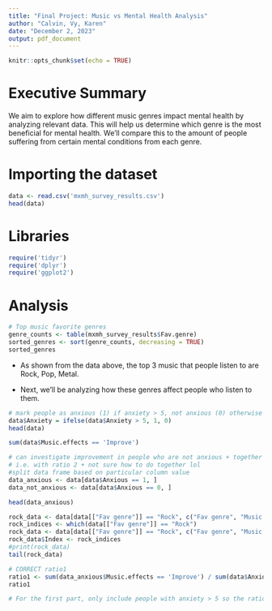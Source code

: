 ```yaml
---
title: "Final Project: Music vs Mental Health Analysis"
author: "Calvin, Vy, Karen"
date: "December 2, 2023"
output: pdf_document
---
```




```r
knitr::opts_chunk$set(echo = TRUE)
```


# Executive Summary

We aim to explore how different music genres impact mental health by analyzing relevant data. This will help us determine which genre is the most beneficial for mental health. We'll compare this to the amount of people suffering from certain mental conditions from each genre.

# Importing the dataset

```r
data <- read.csv('mxmh_survey_results.csv')
head(data)
```

# Libraries

```r
require('tidyr')
require('dplyr')
require('ggplot2')
```

# Analysis

```r
# Top music favorite genres
genre_counts <- table(mxmh_survey_results$Fav.genre)
sorted_genres <- sort(genre_counts, decreasing = TRUE)
sorted_genres
```

- As shown from the data above, the top 3 music that people listen to are Rock, Pop, Metal.

- Next, we'll be analyzing how these genres affect people who listen to them.

```r
# mark people as anxious (1) if anxiety > 5, not anxious (0) otherwise
data$Anxiety = ifelse(data$Anxiety > 5, 1, 0)
head(data)
```

```r
sum(data$Music.effects == 'Improve') 
```

```r
# can investigate improvement in people who are not anxious + together if have room in paper
# i.e. with ratio 2 + not sure how to do together lol
#split data frame based on particular column value
data_anxious <- data[data$Anxious == 1, ]
data_not_anxious <- data[data$Anxious == 0, ]
```

```r
head(data_anxious)
```



```r
rock_data <- data[data[["Fav genre"]] == "Rock", c("Fav genre", "Music effects", "Anxiety", "Depression")]
rock_indices <- which(data[["Fav genre"]] == "Rock")
rock_data <- data[data[["Fav genre"]] == "Rock", c("Fav genre", "Music effects", "Anxiety", "Depression")]
rock_data$Index <- rock_indices
#print(rock_data)
tail(rock_data)
```

```r
# CORRECT ratio1
ratio1 <- sum(data_anxious$Music.effects == 'Improve') / sum(data$Anxious == 1)
ratio1
```

```r
# For the first part, only include people with anxiety > 5 so the ratio includes people who's mental health improved divided by number of people who are anxious
```












